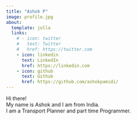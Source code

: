 ---
title: "Ashok P"
image: profile.jpg
about:
  template: jolla
  links:
    # - icon: twitter
    #   text: Twitter
    #   href: https://twitter.com
    - icon: linkedin
      text: LinkedIn
      href: https://linkedin.com
    - icon: github
      text: Github
      href: https://github.com/ashokpamidi/
---

Hi there!\
My name is Ashok and I am from India.  
I am a Transport Planner and part time Programmer.
